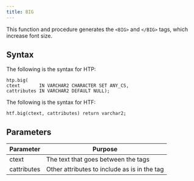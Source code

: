 ```yaml
---
title: BIG
---
```


This function and procedure generates the `<BIG>` and `</BIG>` tags, which increase font size.

## Syntax 

The following is the syntax for HTP:

```
htp.big(
ctext       IN VARCHAR2 CHARACTER SET ANY_CS,
cattributes IN VARCHAR2 DEFAULT NULL);
```

The following is the syntax for HTF:

```
htf.big(ctext, cattributes) return varchar2;
```

## Parameters 

| Parameter | Purpose  |
| --------- | -------- |
| ctext | The text that goes between the tags |
| cattributes | Other attributes to include as is in the tag |
